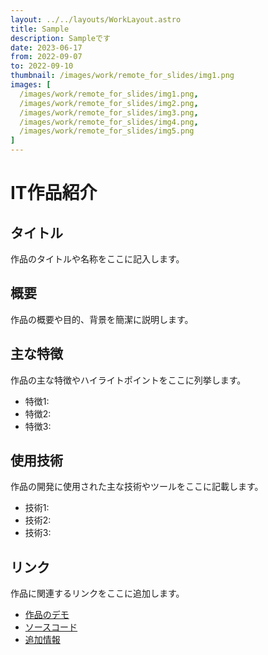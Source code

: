 ```yaml
---
layout: ../../layouts/WorkLayout.astro
title: Sample
description: Sampleです
date: 2023-06-17
from: 2022-09-07
to: 2022-09-10
thumbnail: /images/work/remote_for_slides/img1.png
images: [
  /images/work/remote_for_slides/img1.png,
  /images/work/remote_for_slides/img2.png,
  /images/work/remote_for_slides/img3.png,
  /images/work/remote_for_slides/img4.png,
  /images/work/remote_for_slides/img5.png
]
---
```


# IT作品紹介

## タイトル

作品のタイトルや名称をここに記入します。

## 概要

作品の概要や目的、背景を簡潔に説明します。

## 主な特徴

作品の主な特徴やハイライトポイントをここに列挙します。

- 特徴1: 
- 特徴2: 
- 特徴3: 

## 使用技術

作品の開発に使用された主な技術やツールをここに記載します。

- 技術1:
- 技術2:
- 技術3:

## リンク

作品に関連するリンクをここに追加します。

- [作品のデモ](デモのURL)
- [ソースコード](ソースコードのURL)
- [追加情報](追加情報のURL)
